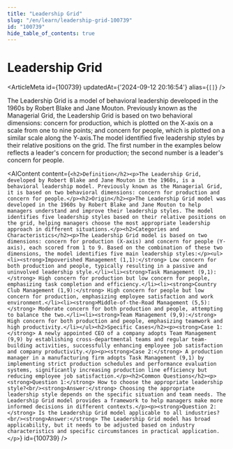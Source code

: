 ```yaml
---
title: "Leadership Grid"
slug: "/en/learn/leadership-grid-100739"
id: "100739"
hide_table_of_contents: true
---
```



# Leadership Grid

<ArticleMeta id={100739} updatedAt={'2024-09-12 20:16:54'} alias={`[]`} />
<div className='border-solid border-b border-t-0 my-4 border-[var(--ifm-color-gray-300)]' />

The Leadership Grid is a model of behavioral leadership developed in the 1960s by Robert Blake and Jane Mouton. Previously known as the Managerial Grid, the Leadership Grid is based on two behavioral dimensions: concern for production, which is plotted on the X-axis on a scale from one to nine points; and concern for people, which is plotted on a similar scale along the Y-axis.The model identified five leadership styles by their relative positions on the grid. The first number in the examples below reflects a leader's concern for production; the second number is a leader's concern for people.

<AIContent content={`<h2>Definition</h2><p>The Leadership Grid, developed by Robert Blake and Jane Mouton in the 1960s, is a behavioral leadership model. Previously known as the Managerial Grid, it is based on two behavioral dimensions: concern for production and concern for people.</p><h2>Origin</h2><p>The Leadership Grid model was developed in the 1960s by Robert Blake and Jane Mouton to help managers understand and improve their leadership styles. The model identifies five leadership styles based on their relative positions on the grid, helping managers choose the most appropriate leadership approach in different situations.</p><h2>Categories and Characteristics</h2><p>The Leadership Grid model is based on two dimensions: concern for production (X-axis) and concern for people (Y-axis), each scored from 1 to 9. Based on the combination of these two dimensions, the model identifies five main leadership styles:</p><ul><li><strong>Impoverished Management (1,1):</strong> Low concern for both production and people, typically resulting in a passive and uninvolved leadership style.</li><li><strong>Task Management (9,1):</strong> High concern for production but low concern for people, emphasizing task completion and efficiency.</li><li><strong>Country Club Management (1,9):</strong> High concern for people but low concern for production, emphasizing employee satisfaction and work environment.</li><li><strong>Middle-of-the-Road Management (5,5):</strong> Moderate concern for both production and people, attempting to balance the two.</li><li><strong>Team Management (9,9):</strong> High concern for both production and people, emphasizing teamwork and high productivity.</li></ul><h2>Specific Cases</h2><p><strong>Case 1:</strong> A newly appointed CEO of a company adopts Team Management (9,9) by establishing cross-departmental teams and regular team-building activities, successfully enhancing employee job satisfaction and company productivity.</p><p><strong>Case 2:</strong> A production manager in a manufacturing firm adopts Task Management (9,1) by implementing strict production schedules and performance evaluation systems, significantly increasing production line efficiency but reducing employee job satisfaction.</p><h2>Common Questions</h2><p><strong>Question 1:</strong> How to choose the appropriate leadership style?<br/><strong>Answer:</strong> Choosing the appropriate leadership style depends on the specific situation and team needs. The Leadership Grid model provides a framework to help managers make more informed decisions in different contexts.</p><p><strong>Question 2:</strong> Is the Leadership Grid model applicable to all industries?<br/><strong>Answer:</strong> The Leadership Grid model has broad applicability, but it needs to be adjusted based on industry characteristics and specific circumstances in practical application.</p>`} id={100739} />
